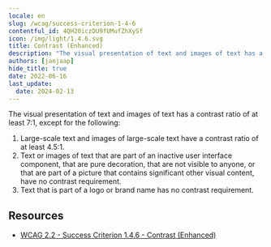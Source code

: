 ```yaml
---
locale: en
slug: /wcag/success-criterion-1-4-6
contentful_id: 4QH20iczDU9fUMufZhXySf
icon: /img/light/1.4.6.svg
title: Contrast (Enhanced)
description: "The visual presentation of text and images of text has a contrast ratio of at least 7:1."
authors: [janjaap]
hide_title: true
date: 2022-06-16
last_update:
  date: 2024-02-13
---
```


<Hero
  title="Contrast (Enhanced)"
  image="/img/light/1.4.6.svg"
  alt="WCAG 1.4.6 icon"
  prefix="Success Criterion 1.4.6"
  suffix="Level AAA"
/>

The visual presentation of text and images of text has a contrast ratio of at least 7:1, except for the following:

1. Large-scale text and images of large-scale text have a contrast ratio of at least 4.5:1.
2. Text or images of text that are part of an inactive user interface component, that are pure decoration, that are not visible to anyone, or that are part of a picture that contains significant other visual content, have no contrast requirement.
3. Text that is part of a logo or brand name has no contrast requirement.

## Resources

- [WCAG 2.2 - Success Criterion 1.4.6 - Contrast (Enhanced)](https://www.w3.org/TR/WCAG22/#contrast-enhanced)
